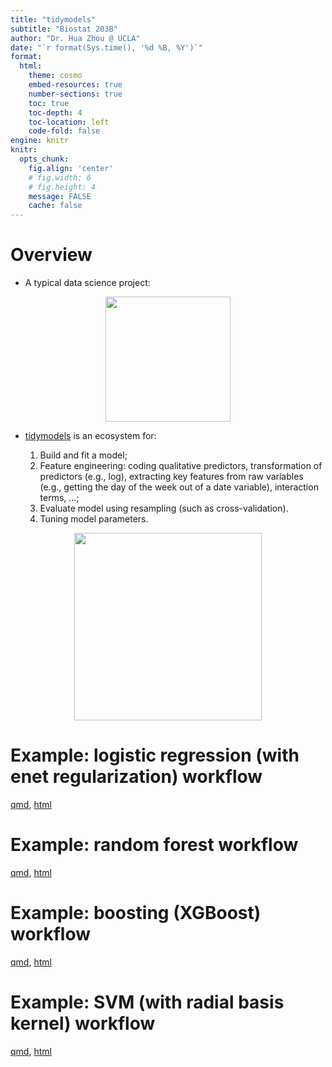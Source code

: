 ```yaml
---
title: "tidymodels"
subtitle: "Biostat 203B"
author: "Dr. Hua Zhou @ UCLA"
date: "`r format(Sys.time(), '%d %B, %Y')`"
format:
  html:
    theme: cosmo
    embed-resources: true
    number-sections: true
    toc: true
    toc-depth: 4
    toc-location: left
    code-fold: false
engine: knitr
knitr:
  opts_chunk: 
    fig.align: 'center'
    # fig.width: 6
    # fig.height: 4
    message: FALSE
    cache: false
---
```


# Overview

- A typical data science project:

<p align="center">
<img src="./data-science.png" height="200">
</p>

- [tidymodels](https://www.tidymodels.org/) is an ecosystem for:

    1. Build and fit a model;
    2. Feature engineering: coding qualitative predictors, transformation of predictors (e.g., log), extracting key features from raw variables (e.g., getting the day of the week out of a date variable), interaction terms, ...;
    3. Evaluate model using resampling (such as cross-validation).  
    4. Tuning model parameters.

<p align="center">
<img src="https://rviews.rstudio.com/2020/04/21/the-case-for-tidymodels/tidymodels.png" height="300">
</p>

# Example: logistic regression (with enet regularization) workflow

[qmd](https://raw.githubusercontent.com/ucla-biostat-203b/2023winter/master/slides/18-tidymodels/workflow_logit_heart.qmd), [html](https://ucla-biostat-203b.github.io/2023winter/slides/18-tidymodels/workflow_logit_heart.html)

# Example: random forest workflow

[qmd](https://raw.githubusercontent.com/ucla-biostat-203b/2023winter/master/slides/18-tidymodels/workflow_rf_heart.qmd), [html](https://ucla-biostat-203b.github.io/2023winter/slides/18-tidymodels/workflow_rf_heart.html)

# Example: boosting (XGBoost) workflow

[qmd](https://raw.githubusercontent.com/ucla-biostat-203b/2023winter/master/slides/18-tidymodels/workflow_xgboost_heart.qmd), [html](https://ucla-biostat-203b.github.io/2023winter/slides/18-tidymodels/workflow_xgboost_heart.html)

# Example: SVM (with radial basis kernel) workflow

[qmd](https://raw.githubusercontent.com/ucla-biostat-203b/2023winter/master/slides/18-tidymodels/workflow_svmrbf_heart.qmd), [html](https://ucla-biostat-203b.github.io/2023winter/slides/18-tidymodels/workflow_svmrbf_heart.html)

